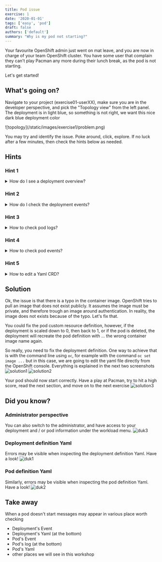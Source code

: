 ```yaml
---
title: Pod issue
exercise: 1
date: '2020-01-01'
tags: ['easy', 'pod']
draft: false
authors: ['default']
summary: "Why is my pod not starting?"
---
```

Your favourite OpenShift admin just went on mat leave, and you are now in charge of your team OpenShift cluster.
You have some user that complain they can't play Pacman any more during their lunch break, as the pod is not starting.

Let's get started!

<TOCInline toc={props.toc} asDisclosure />


## What's going on?
Navigate to your project (exercise01-userXX), make sure you are in the developer perspective, and pick the "Topology view" from the left panel. The deployment is in light blue, so something is not right, we want this nice dark blue deployment color

<Zoom>
![topology](/static/images/exercise1/problem.png)
</Zoom>

You may try and identify the issue. Poke around, click, explore. If no luck after a few minutes, then check the hints below as needed.


## Hints
### Hint 1
<details>
  <summary>How do I see a deployment overview?</summary>

You can get a quick overview of the deployment situation by clicking on the deployment icon.
You can probably see some early indications of the problem.
<Zoom>
![hint1](/static/images/exercise1/hint1.png)
</Zoom>

</details>

### Hint 2
<details>
  <summary>How do I check the deployment events?</summary>

You can check the deployment events.
<Zoom>
![hint2](/static/images/exercise1/hint2.png)
</Zoom>
In this case, nothing useful (sorry). It's actually a pod issue
</details>

### Hint 3
<details>
  <summary>How to check pod logs?</summary>

Let's check some pod information, for example, the pod logs.
<Zoom>
![hint3](/static/images/exercise1/hint3.png)
</Zoom>
Well, nothing particularly useful today, and that's because the pod is not even starting, so there is
no process running inside the pod, no logs being output.
</details>

### Hint 4
<details>
  <summary>How to check pod events?</summary>

Still in the Pods section, let's have a look at the Event.
<Zoom>
![hint4](/static/images/exercise1/hint4.png)
</Zoom>
Ok, something useful now. The container image is not being pulled.
The error message indicate it's an authentication issue. I can guarantee you everything is fine
authentication wise, yet the message makes sense once you find the root cause.
Check very carefully the message, maybe there is a typo somewhere that may explain everything?
</details>

### Hint 5
<details>
  <summary>How to edit a Yaml CRD?</summary>

At this stage, you should understand what's going on, and have an idea on how to fix it. In the console, you should head over the Yaml
section of your deployment and update the yaml. Give it a try, and if needed, head over the solution.

</details>

## Solution
Ok, the issue is that there is a typo in the container image. OpenShift tries to pull an image that does not exist publicly.
It assumes the image must be private, and therefore trough an image around authentication. In reality, the image does not
exists because of the typo. Let's fix that.

You could fix the pod custom resource definition, however, if the deployment is scaled down to 0, then back to 1, or if the pod
is deleted, the deployment will recreate the pod definition with ... the wrong container image name again.

So really, you need to fix the deployment definition. One way to achieve that is with the command line using `oc`, for example with
the command `oc set image ...` but in this case, we are going to edit the yaml file directly from the OpenShift console. Everything
is explained in the next two screenshots
<Zoom>
![solution1](/static/images/exercise1/solution1.png)
</Zoom>
<Zoom>
![solution2](/static/images/exercise1/solution2.png)
</Zoom>

Your pod should now start correctly. Have a play at Pacman, try to hit a high score, read the next section, and move on to the next exercise
<Zoom>
![solution3](/static/images/exercise1/solution3.png)
</Zoom>

## Did you know?

### Administrator perspective
You can also switch to the administrator, and have access to your deployment and / or pod information under the workload menu.
<Zoom>
![duk3](/static/images/exercise1/duk3.png)
</Zoom>

### Deployment definition Yaml
Errors may be visible when inspecting the deployment definition Yaml. Have a look!
<Zoom>
![duk1](/static/images/exercise1/duk1.png)
</Zoom>

### Pod definition Yaml
Similarly, errors may be visible when inspecting the pod definition Yaml. Have a look!
<Zoom>
![duk2](/static/images/exercise1/duk2.png)
</Zoom>

## Take away
When a pod doesn't start messages may appear in various place worth checking
- Deployment's Event
- Deployment's Yaml (at the bottom)
- Pod's Event
- Pod's log (at the bottom)
- Pod's Yaml
- other places we will see in this workshop